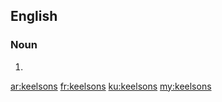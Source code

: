 ==English==

===Noun===
{{head|en|plural}}

# {{plural of|keelson|lang=en|nocat=1}}

[[ar:keelsons]]
[[fr:keelsons]]
[[ku:keelsons]]
[[my:keelsons]]